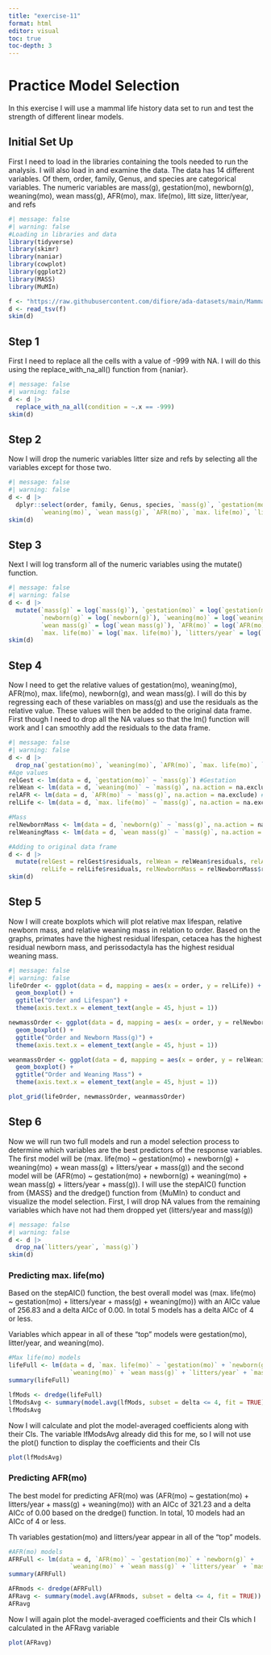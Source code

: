 ```yaml
---
title: "exercise-11"
format: html
editor: visual
toc: true
toc-depth: 3
---
```


# Practice Model Selection

In this exercise I will use a mammal life history data set to run and test the strength of different linear models.

## Initial Set Up

First I need to load in the libraries containing the tools needed to run the analysis. I will also load in and examine the data. The data has 14 different variables. Of them, order, family, Genus, and species are categorical variables. The numeric variables are mass(g), gestation(mo), newborn(g), weaning(mo), wean mass(g), AFR(mo), max. life(mo), litt size, litter/year, and refs

```r
#| message: false
#| warning: false
#Loading in libraries and data
library(tidyverse)
library(skimr)
library(naniar)
library(cowplot)
library(ggplot2)
library(MASS)
library(MuMIn)

f <- "https://raw.githubusercontent.com/difiore/ada-datasets/main/Mammal_lifehistories_v2.txt"
d <- read_tsv(f)
skim(d)
```

## Step 1

First I need to replace all the cells with a value of -999 with NA. I will do this using the replace_with_na_all() function from {naniar}.

```r
#| message: false
#| warning: false
d <- d |>
  replace_with_na_all(condition = ~.x == -999)
skim(d)
```

## Step 2

Now I will drop the numeric variables litter size and refs by selecting all the variables except for those two.

```r
#| message: false
#| warning: false
d <- d |>
  dplyr::select(order, family, Genus, species, `mass(g)`, `gestation(mo)`, `newborn(g)`,
         `weaning(mo)`, `wean mass(g)`, `AFR(mo)`, `max. life(mo)`, `litters/year`)
skim(d)
```

## Step 3

Next I will log transform all of the numeric variables using the mutate() function.

```r
#| message: false
#| warning: false
d <- d |>
  mutate(`mass(g)` = log(`mass(g)`), `gestation(mo)` = log(`gestation(mo)`), 
         `newborn(g)` = log(`newborn(g)`), `weaning(mo)` = log(`weaning(mo)`),
         `wean mass(g)` = log(`wean mass(g)`), `AFR(mo)` = log(`AFR(mo)`),
         `max. life(mo)` = log(`max. life(mo)`), `litters/year` = log(`litters/year`))
skim(d)
```

## Step 4

Now I need to get the relative values of gestation(mo), weaning(mo), AFR(mo), max. life(mo), newborn(g), and wean mass(g). I will do this by regressing each of these variables on mass(g) and use the residuals as the relative value. These values will then be added to the original data frame. First though I need to drop all the NA values so that the lm() function will work and I can smoothly add the residuals to the data frame.

```r
#| message: false
#| warning: false
d <- d |>
  drop_na(`gestation(mo)`, `weaning(mo)`, `AFR(mo)`, `max. life(mo)`, `newborn(g)`, `wean mass(g)`)
#Age values
relGest <- lm(data = d, `gestation(mo)` ~ `mass(g)`) #Gestation
relWean <- lm(data = d, `weaning(mo)` ~ `mass(g)`, na.action = na.exclude) #weaning
relAFR <- lm(data = d, `AFR(mo)` ~ `mass(g)`, na.action = na.exclude) #AFR
relLife <- lm(data = d, `max. life(mo)` ~ `mass(g)`, na.action = na.exclude) #Max life

#Mass
relNewbornMass <- lm(data = d, `newborn(g)` ~ `mass(g)`, na.action = na.exclude) #Newborn mass
relWeaningMass <- lm(data = d, `wean mass(g)` ~ `mass(g)`, na.action = na.exclude) #Weaning mass

#Adding to original data frame
d <- d |>
  mutate(relGest = relGest$residuals, relWean = relWean$residuals, relAFR = relAFR$residuals, 
         relLife = relLife$residuals, relNewbornMass = relNewbornMass$residuals, relWeaningMass = relWeaningMass$residuals)
skim(d)
```

## Step 5

Now I will create boxplots which will plot relative max lifespan, relative newborn mass, and relative weaning mass in relation to order. Based on the graphs, primates have the highest residual lifespan, cetacea has the highest residual newborn mass, and perissodactyla has the highest residual weaning mass.

```r
#| message: false
#| warning: false
lifeOrder <- ggplot(data = d, mapping = aes(x = order, y = relLife)) +
  geom_boxplot() +
  ggtitle("Order and Lifespan") +
  theme(axis.text.x = element_text(angle = 45, hjust = 1))

newmassOrder <- ggplot(data = d, mapping = aes(x = order, y = relNewbornMass)) +
  geom_boxplot() +
  ggtitle("Order and Newborn Mass(g)") +
  theme(axis.text.x = element_text(angle = 45, hjust = 1))

weanmassOrder <- ggplot(data = d, mapping = aes(x = order, y = relWeaningMass)) +
  geom_boxplot() +
  ggtitle("Order and Weaning Mass") +
  theme(axis.text.x = element_text(angle = 45, hjust = 1))

plot_grid(lifeOrder, newmassOrder, weanmassOrder)
```

## Step 6

Now we will run two full models and run a model selection process to determine which variables are the best predictors of the response variables. The first model will be (max. life(mo) \~ gestation(mo) + newborn(g) + weaning(mo) + wean mass(g) + litters/year + mass(g)) and the second model will be (AFR(mo) \~ gestation(mo) + newborn(g) + weaning(mo) + wean mass(g) + litters/year + mass(g)). I will use the stepAIC() function from {MASS} and the dredge() function from {MuMIn} to conduct and visualize the model selection. First, I will drop NA values from the remaining variables which have not had them dropped yet (litters/year and mass(g))

```r
#| message: false
#| warning: false
d <- d |>
  drop_na(`litters/year`, `mass(g)`)
skim(d)
```

### Predicting max. life(mo)

Based on the stepAIC() function, the best overall model was (max. life(mo) \~ gestation(mo) + litters/year + mass(g) + weaning(mo)) with an AICc value of 256.83 and a delta AICc of 0.00. In total 5 models has a delta AICc of 4 or less.

Variables which appear in all of these "top" models were gestation(mo), litter/year, and weaning(mo).

```r
#Max life(mo) models
lifeFull <- lm(data = d, `max. life(mo)` ~ `gestation(mo)` + `newborn(g)` + 
                 `weaning(mo)` + `wean mass(g)` + `litters/year` + `mass(g)`, na.action = na.fail)
summary(lifeFull)

lfMods <- dredge(lifeFull)
lfModsAvg <- summary(model.avg(lfMods, subset = delta <= 4, fit = TRUE))
lfModsAvg
```

Now I will calculate and plot the model-averaged coefficients along with their CIs. The variable lfModsAvg already did this for me, so I will not use the plot() function to display the coefficients and their CIs

```r
plot(lfModsAvg)
```

### Predicting AFR(mo) 

The best model for predicting AFR(mo) was (AFR(mo) \~ gestation(mo) + litters/year + mass(g) + weaning(mo)) with an AICc of 321.23 and a delta AICc of 0.00 based on the dredge() function. In total, 10 models had an AICc of 4 or less.

Th variables gestation(mo) and litters/year appear in all of the "top" models.

```r
#AFR(mo) models
AFRFull <- lm(data = d, `AFR(mo)` ~ `gestation(mo)` + `newborn(g)` + 
                 `weaning(mo)` + `wean mass(g)` + `litters/year` + `mass(g)`, na.action = na.fail)
summary(AFRFull)

AFRmods <- dredge(AFRFull)
AFRavg <- summary(model.avg(AFRmods, subset = delta <= 4, fit = TRUE))
AFRavg
```

Now I will again plot the model-averaged coefficients and their CIs which I calculated in the AFRavg variable

```r
plot(AFRavg)
```
